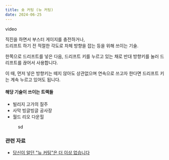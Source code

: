 ```yaml
---
title: 숏 커팅 (뉴 커팅)
date: 2024-06-25
---
```


<Division className="mdRatio">video</Division>

<Bq>직진을 하면서 부스터 게이지를 충전하거나, <br/> 드리프트 하기 전 적절한 각도로 차체 방향을 잡는 등을 위해 쓰이는 기술.</Bq>

한쪽으로 드리프트를 넣은 다음, 드리프트 키를 누르고 있는 채로 반대 방향키를 눌러 드리프트를 끊어서 사용합니다.

이 때, 먼저 넣은 방향키는 떼지 않아도 상관없으며 연속으로 쓰고자 한다면 드리프트 키는 계속 누르고 있어도 됩니다.

#### 해당 기술이 쓰이는 트랙들

- 빌리지 고가의 질주
- 사막 빙글빙글 공사장
- 월드 리오 다운힐

<Figure figcaption="sdsd">sd</Figure>

### 관련 자료

- <a href="https://www.youtube.com/watch?v=WcM4R22Z7lE" target="_blank">당신이 알던 "뉴 커팅"은 더 이상 없습니다</a>